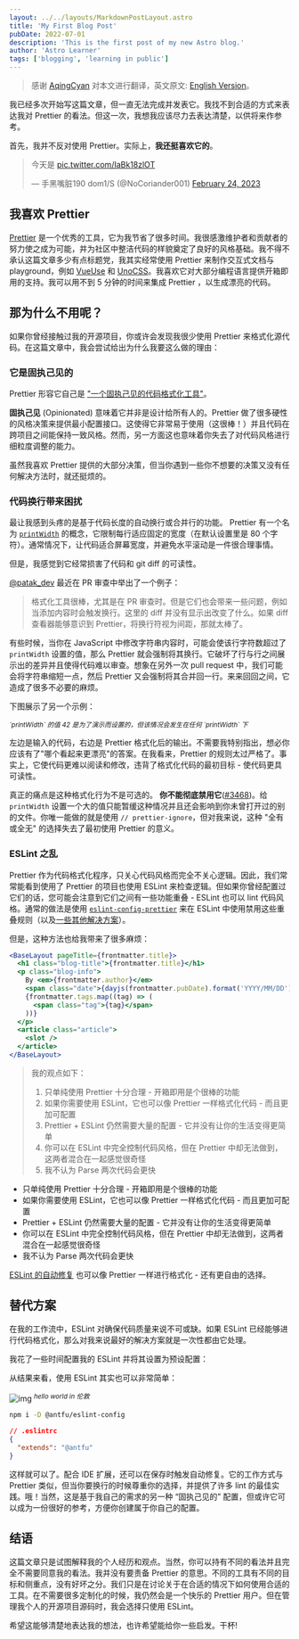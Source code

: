 ```yaml
---
layout: ../../layouts/MarkdownPostLayout.astro
title: 'My First Blog Post'
pubDate: 2022-07-01
description: 'This is the first post of my new Astro blog.'
author: 'Astro Learner'
tags: ['blogging', 'learning in public']
---
```



> 感谢 [AqingCyan](https://github.com/AqingCyan) 对本文进行翻译，英文原文: [English Version](/posts/why-not-prettier)。

我已经多次开始写这篇文章，但一直无法完成并发表它。我找不到合适的方式来表达我对 <TwitterLink href="https://www.baidu.com" text="试试" /> <BilibiliLink href="https://www.baidu.com" text="试试" /> Prettier 的看法。但这一次，我想我应该尽力去表达清楚，以供将来作参考。

首先，我并不反对使用 Prettier。实际上，**我还挺喜欢它的**。

<blockquote class="twitter-tweet">
  <p lang="ja" dir="ltr">
    今天是 <a href="https://t.co/IaBk18zlOT">pic.twitter.com/IaBk18zlOT</a>
  </p>
  &mdash; 手黑嘴脏190 dom1/S (@NoCoriander001) <a href="https://twitter.com/NoCoriander001/status/1629013236338298880?ref_src=twsrc%5Etfw">February 24, 2023</a>
</blockquote>

## 我喜欢 Prettier

[Prettier](https://prettier.io/) 是一个优秀的工具，它为我节省了很多时间。我很感激维护者和贡献者的努力使之成为可能，并为社区中整洁代码的样貌奠定了良好的风格基础。我不得不承认这篇文章多少有点标题党，我其实经常使用 Prettier 来制作交互式文档与 playground，例如 [VueUse](https://github.com/vueuse/vueuse/blob/c7dd1a48471d0a8b4f2b5a567baa12c24504eaee/scripts/utils.ts#L36-L46) 和 [UnoCSS](https://github.com/unocss/unocss/blob/7c332f235aff2045addb60c2668331a3ccfd1359/packages/inspector/client/composables/usePrettify.ts)。我喜欢它对大部分编程语言提供开箱即用的支持。我可以用不到 5 分钟的时间来集成 Prettier ，以生成漂亮的代码。

## 那为什么不用呢？

如果你曾经接触过我的开源项目，你或许会发现我很少使用 Prettier 来格式化源代码。在这篇文章中，我会尝试给出为什么我要这么做的理由：

### 它是固执己见的

Prettier 形容它自己是 ["一个固执己见的代码格式化工具"](https://github.com/prettier/prettier)。

**固执己见** (Opinionated) 意味着它并非是设计给所有人的。Prettier 做了很多硬性的风格决策来提供最小配置接口。这使得它非常易于使用（这很棒！）并且代码在跨项目之间能保持一致风格。然而，另一方面这也意味着你失去了对代码风格进行细粒度调整的能力。

虽然我喜欢 Prettier 提供的大部分决策，但当你遇到一些你不想要的决策又没有任何解决方法时，就还挺烦的。

### 代码换行带来困扰

最让我感到头疼的是基于代码长度的自动换行或合并行的功能。 Prettier 有一个名为 [`printWidth`](https://prettier.io/docs/en/options.html#print-width) 的概念，它限制每行适应固定的宽度（在默认设置里是 80 个字符）。通常情况下，让代码适合屏幕宽度，并避免水平滚动是一件很合理事情。

但是，我感觉到它经常损害了代码和 git diff 的可读性。

[@patak_dev](https://twitter.com/patak_dev) 最近在 PR 审查中举出了一个例子：

> 格式化工具很棒，尤其是在 PR 审查时。但是它们也会带来一些问题，例如当添加内容时会触发换行。这里的 diff 并没有显示出改变了什么。如果 diff 查看器能够意识到 Prettier，将换行符视为间距，那就太棒了。

有些时候，当你在 JavaScript 中修改字符串内容时，可能会使该行字符数超过了 `printWidth` 设置的值，那么 Prettier 就会强制将其换行。它破坏了行与行之间展示出的差异并且使得代码难以审查。想象在另外一次 pull request 中，我们可能会将字符串缩短一点，然后 Prettier 又会强制将其合并回一行。来来回回之间，它造成了很多不必要的麻烦。

下图展示了另一个示例：

<sup>
  <em>`printWidth` 的值 42 是为了演示而设置的，但该情况会发生在任何 `printWidth` 下</em>
</sup>

左边是输入的代码，右边是 Prettier 格式化后的输出。不需要我特别指出，想必你应该有了"哪个看起来更漂亮"的答案。在我看来，Prettier 的规则太过严格了。事实上，它使代码更难以阅读和修改，违背了格式化代码的最初目标 - 使代码更具可读性。

真正的痛点是这种格式化行为不是可选的。 **你不能彻底禁用它**([#3468](https://github.com/prettier/prettier/issues/3468))。给 `printWidth` 设置一个大的值只能暂缓这种情况并且还会影响到你未曾打开过的别的文件。你唯一能做的就是使用 `// prettier-ignore`，但对我来说，这种 "全有或全无" 的选择失去了最初使用 Prettier 的意义。

### ESLint 之乱

Prettier 作为代码格式化程序，只关心代码风格而完全不关心逻辑。因此，我们常常能看到使用了 Prettier 的项目也使用 ESLint 来检查逻辑。但如果你曾经配置过它们的话，您可能会注意到它们之间有一些功能重叠 - ESLint 也可以 lint 代码风格。通常的做法是使用 [`eslint-config-prettier`](https://github.com/prettier/eslint-config-prettier) 来在 ESLint 中使用禁用这些重叠规则（以及[一些其他解决方案](https://prettier.io/docs/en/integrating-with-linters.html)）。

但是，这种方法也给我带来了很多麻烦：

```jsx
<BaseLayout pageTitle={frontmatter.title}>
  <h1 class="blog-title">{frontmatter.title}</h1>
  <p class="blog-info">
    By <em>{frontmatter.author}</em>
    <span class="date">{dayjs(frontmatter.pubDate).format('YYYY/MM/DD')}</span>
    {frontmatter.tags.map((tag) => (
      <span class="tag">{tag}</span>
    ))}
  </p>
  <article class="article">
    <slot />
  </article>
</BaseLayout>
```

> 我的观点如下：
>
> 1. 只单纯使用 Prettier 十分合理 - 开箱即用是个很棒的功能
> 2. 如果你需要使用 ESLint，它也可以像 Prettier 一样格式化代码 - 而且更加可配置
> 3. Prettier + ESLint 仍然需要大量的配置 - 它并没有让你的生活变得更简单
> 4. 你可以在 ESLint 中完全控制代码风格，但在 Prettier 中却无法做到，这两者混合在一起感觉很奇怪
> 5. 我不认为 Parse 两次代码会更快

- 只单纯使用 Prettier 十分合理 - 开箱即用是个很棒的功能
- 如果你需要使用 ESLint，它也可以像 Prettier 一样格式化代码 - 而且更加可配置
- Prettier + ESLint 仍然需要大量的配置 - 它并没有让你的生活变得更简单
- 你可以在 ESLint 中完全控制代码风格，但在 Prettier 中却无法做到，这两者混合在一起感觉很奇怪
- 我不认为 Parse 两次代码会更快

[ESLint 的自动修复](https://developer.ibm.com/articles/auto-fix-and-format-your-javascript-with-eslint/) 也可以像 Prettier 一样进行格式化 - 还有更自由的选择。

## 替代方案

在我的工作流中，ESLint 对确保代码质量来说不可或缺。如果 ESLint 已经能够进行代码格式化，那么对我来说最好的解决方案就是一次性都由它处理。

我花了一些时间配置我的 ESLint 并将其设置为预设配置：

从结果来看，使用 ESLint 其实也可以非常简单：

![img](https://antfu.me/images/a-paris-5.jpg) <sup><em>hello world in 伦敦</em></sup>

```bash
npm i -D @antfu/eslint-config
```

```json
// .eslintrc
{
  "extends": "@antfu"
}
```

这样就可以了。配合 IDE 扩展，还可以在保存时触发自动修复。它的工作方式与 Prettier 类似，但当你要换行的时候尊重你的选择，并提供了许多 lint 的最佳实践。哦！当然，这是基于我自己的需求的另一种 “固执己见的” 配置，但或许它可以成为一份很好的参考，方便你创建属于你自己的配置。

## 结语

这篇文章只是试图解释我的个人经历和观点。当然，你可以持有不同的看法并且完全不需要同意我的看法。我并没有要责备 Prettier 的意思。不同的工具有不同的目标和侧重点，没有好坏之分。我们只是在讨论关于在合适的情况下如何使用合适的工具。在不需要很多定制化的时候，我仍然会是一个快乐的 Prettier 用户。但在管理我个人的开源项目源码时，我会选择只使用 ESLint。

希望这能够清楚地表达我的想法，也许希望能给你一些启发。干杯!
